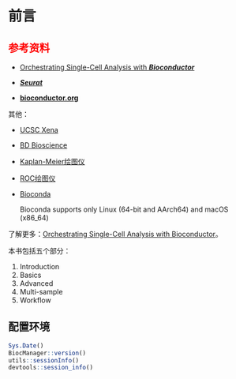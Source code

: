 # 前言 {.unnumbered}

## 参考资料 {style="color:red"}

-   [Orchestrating Single-Cell Analysis with ***Bioconductor***](https://bioconductor.org/books/release/OSCA/)

-   [***Seurat***](https://satijalab.org/seurat/)

-   [**bioconductor.org**](https://bioconductor.org/)

其他：

-   [UCSC Xena](https://xena.ucsc.edu/)

-   [BD Bioscience](https://www.bdbiosciences.com/zh-cn)

-   [Kaplan-Meier绘图仪](http://kmplot.com/analysis)

-   [ROC绘图仪](https://rocplot.com/)

-   [Bioconda ](https://bioconda.github.io/)

    ::: callout-note
    Bioconda supports only Linux (64-bit and AArch64) and macOS (x86_64)
    :::

了解更多：[Orchestrating Single-Cell Analysis with Bioconductor](https://bioconductor.org/books/release/OSCA/)。

本书包括五个部分：

1.  Introduction
2.  Basics
3.  Advanced
4.  Multi-sample
5.  Workflow

## 配置环境

```r
Sys.Date()
BiocManager::version()
utils::sessionInfo()
devtools::session_info()
```

